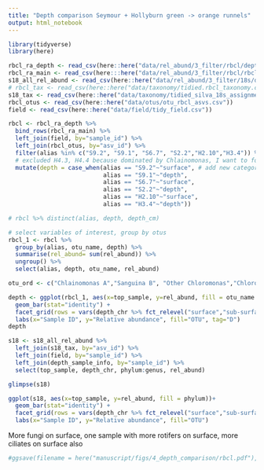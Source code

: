 ```yaml
---
title: "Depth comparison Seymour + Hollyburn green -> orange runnels"
output: html_notebook
---
```

```r
library(tidyverse)
library(here)
```

```r
rbcl_ra_depth <- read_csv(here::here("data/rel_abund/3_filter/rbcl/depth_rbcl_rel_abund.csv")) # only the "depth samples", see code/wrangle/filter_rbcl_rel_abund.R for selection criteria
rbcl_ra_main <- read_csv(here:::here("data/rel_abund/3_filter/rbcl/rbcl_rel_abund.csv"))
s18_all_rel_abund <- read_csv(here::here("data/rel_abund/3_filter/18s/depth_18s_rel_abund.csv"))
# rbcl_tax <- read_csv(here::here("data/taxonomy/tidied.rbcl_taxonomy.csv"))
s18_tax <- read_csv(here::here("data/taxonomy/tidied_silva_18s_assignments.csv"))
rbcl_otus <- read_csv(here::here("data/otus/otu_rbcl_asvs.csv"))
field <- read_csv(here::here("data/field/tidy_field.csv"))
```

 
```r
rbcl <- rbcl_ra_depth %>%
  bind_rows(rbcl_ra_main) %>%
  left_join(field, by="sample_id") %>%  
  left_join(rbcl_otus, by="asv_id") %>% 
  filter(alias %in% c("S9.2", "S9.1", "S6.7", "S2.2","H2.10","H3.4")) %>% # choose just six samples
  # excluded H4.3, H4.4 because dominated by Chlainomonas, I want to focus on Chloro krienitzii samples
  mutate(depth = case_when(alias == "S9.2"~"surface", # add new category, whether its surface or subsurface
                           alias == "S9.1"~"depth",
                           alias == "S6.7"~"surface",
                           alias == "S2.2"~"depth",
                           alias == "H2.10"~"surface",
                           alias == "H3.4"~"depth"))

# rbcl %>% distinct(alias, depth, depth_cm)

# select variables of interest, group by otus
rbcl_1 <- rbcl %>% 
  group_by(alias, otu_name, depth) %>% 
  summarise(rel_abund= sum(rel_abund)) %>% 
  ungroup() %>% 
  select(alias, depth, otu_name, rel_abund)


```

```r

otu_ord <- c("Chlainomonas A","Sanguina B", "Other Chloromonas","Chloromonas krienitzii","Chloromonas muramotoi C","Chloromonas D", "Algae E","Chloromonas F", "Trebouxiophyceae G")

depth <- ggplot(rbcl_1, aes(x=top_sample, y=rel_abund, fill = otu_name %>% fct_relevel(otu_ord)))+
  geom_bar(stat="identity") +
  facet_grid(rows = vars(depth_chr %>% fct_relevel("surface","sub-surface"))) +
  labs(x="Sample ID", y="Relative abundance", fill="OTU", tag="D")
depth
```

```r
s18 <- s18_all_rel_abund %>% 
  left_join(s18_tax, by="asv_id") %>% 
  left_join(field, by="sample_id") %>% 
  left_join(depth_sample_info, by="sample_id") %>% 
  select(top_sample, depth_chr, phylum:genus, rel_abund)

glimpse(s18)
```

```r
ggplot(s18, aes(x=top_sample, y=rel_abund, fill = phylum))+
  geom_bar(stat="identity") +
  facet_grid(rows = vars(depth_chr %>% fct_relevel("surface","sub-surface"))) +
  labs(x="Sample ID", y="Relative abundance", fill="OTU")
```
More fungi on surface, one sample with more rotifers on surface, more ciliates on surface also


```r
#ggsave(filename = here("manuscript/figs/4_depth_comparison/rbcl.pdf"), plot=depth)
```

